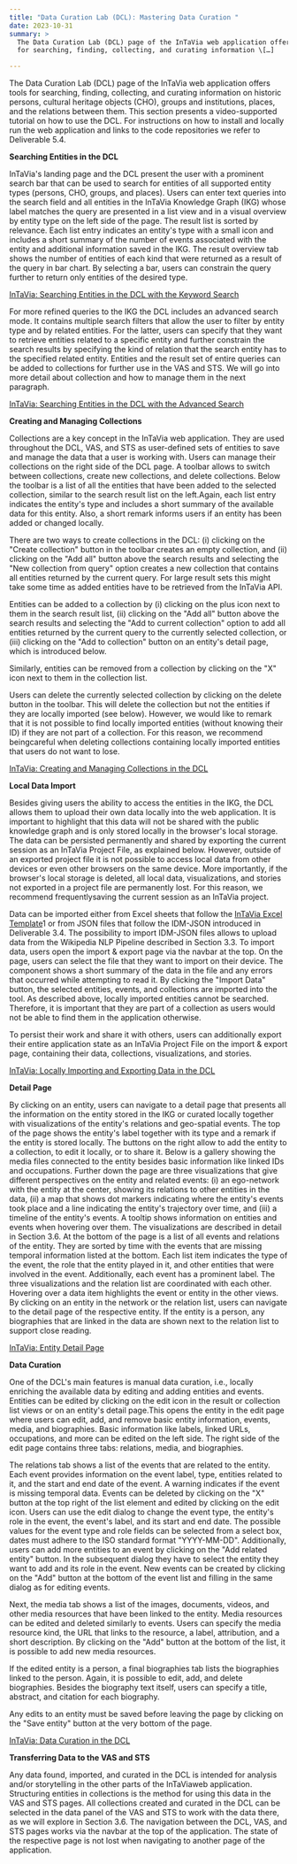 ```yaml
---
title: "Data Curation Lab (DCL): Mastering Data Curation "
date: 2023-10-31
summary: >
  The Data Curation Lab (DCL) page of the InTaVia web application offers tools
  for searching, finding, collecting, and curating information \[…]

---
```

The Data Curation Lab (DCL) page of the InTaVia web application offers tools for searching, finding, collecting, and curating information on historic persons, cultural heritage objects (CHO), groups and institutions, places, and the relations between them. This section presents a video-supported tutorial on how to use the DCL. For instructions on how to install and locally run the web application and links to the code repositories we refer to Deliverable 5.4.

**Searching Entities in the DCL**

InTaVia's landing page and the DCL present the user with a prominent search bar that can be used to search for entities of all supported entity types (persons, CHO, groups, and places). Users can enter text queries into the search field and all entities in the InTaVia Knowledge Graph (IKG) whose label matches the query are presented in a list view and in a visual overview by entity type on the left side of the page. The result list is sorted by relevance. Each list entry indicates an entity's type with a small icon and includes a short summary of the number of events associated with the entity and additional information saved in the IKG. The result overview tab shows the number of entities of each kind that were returned as a result of the query in bar chart. By selecting a bar, users can constrain the query further to return only entities of the desired type.

[InTaVia: Searching Entities in the DCL with the Keyword Search](https://www.youtube.com/embed/3Q2MFiVvbco?feature=oembed)

For more refined queries to the IKG the DCL includes an advanced search mode. It contains multiple search filters that allow the user to filter by entity type and by related entities. For the latter, users can specify that they want to retrieve entities related to a specific entity and further constrain the search results by specifying the kind of relation that the search entity has to the specified related entity. Entities and the result set of entire queries can be added to collections for further use in the VAS and STS. We will go into more detail about collection and how to manage them in the next paragraph.

[InTaVia: Searching Entities in the DCL with the Advanced Search](https://www.youtube.com/embed/SKmkLscU9Rs?feature=oembed)

**Creating and Managing Collections**

Collections are a key concept in the InTaVia web application. They are used throughout the DCL, VAS, and STS as user-defined sets of entities to save and manage the data that a user is working with. Users can manage their collections on the right side of the DCL page. A toolbar allows to switch between collections, create new collections, and delete collections. Below the toolbar is a list of all the entities that have been added to the selected collection, similar to the search result list on the left.Again, each list entry indicates the entity's type and includes a short summary of the available data for this entity. Also, a short remark informs users if an entity has been added or changed locally.

There are two ways to create collections in the DCL: (i) clicking on the "Create collection" button in the toolbar creates an empty collection, and (ii) clicking on the "Add all" button above the search results and selecting the "New collection from query" option creates a new collection that contains all entities returned by the current query. For large result sets this might take some time as added entities have to be retrieved from the InTaVia API.

Entities can be added to a collection by (i) clicking on the plus icon next to them in the search result list, (ii) clicking on the "Add all" button above the search results and selecting the "Add to current collection" option to add all entities returned by the current query to the currently selected collection, or (iii) clicking on the "Add to collection" button on an entity's detail page, which is introduced below.

Similarly, entities can be removed from a collection by clicking on the "X" icon next to them in the collection list.

Users can delete the currently selected collection by clicking on the delete button in the toolbar. This will delete the collection but not the entities if they are locally imported (see below). However, we would like to remark that it is not possible to find locally imported entities (without knowing their ID) if they are not part of a collection. For this reason, we recommend beingcareful when deleting collections containing locally imported entities that users do not want to lose.

[InTaVia: Creating and Managing Collections in the DCL](https://www.youtube.com/embed/tBculF3m-wk?feature=oembed)

**Local Data Import**

Besides giving users the ability to access the entities in the IKG, the DCL allows them to upload their own data locally into the web application. It is important to highlight that this data will not be shared with the public knowledge graph and is only stored locally in the browser's local storage. The data can be persisted permanently and shared by exporting the current session as an InTaVia Project File, as explained below. However, outside of an exported project file it is not possible to access local data from other devices or even other browsers on the same device. More importantly, if the browser's local storage is deleted, all local data, visualizations, and stories not exported in a project file are permanently lost. For this reason, we recommend frequentlysaving the current session as an InTaVia project.

Data can be imported either from Excel sheets that follow the [InTaVia Excel Template](https://github.com/InTaVia/data-import/tree/main/public/data)1 or from JSON files that follow the IDM-JSON introduced in Deliverable 3.4. The possibility to import IDM-JSON files allows to upload data from the Wikipedia NLP Pipeline described in Section 3.3. To import data, users open the import & export page via the navbar at the top. On the page, users can select the file that they want to import on their device. The component shows a short summary of the data in the file and any errors that occurred while attempting to read it. By clicking the "Import Data" button, the selected entities, events, and collections are imported into the tool. As described above, locally imported entities cannot be searched. Therefore, it is important that they are part of a collection as users would not be able to find them in the application otherwise.

To persist their work and share it with others, users can additionally export their entire application state as an InTaVia Project File on the import & export page, containing their data, collections, visualizations, and stories.

[InTaVia: Locally Importing and Exporting Data in the DCL](https://www.youtube.com/embed/0nyz5IsE9-U?feature=oembed)

**Detail Page**

By clicking on an entity, users can navigate to a detail page that presents all the information on the entity stored in the IKG or curated locally together with visualizations of the entity's relations and geo-spatial events. The top of the page shows the entity's label together with its type and a remark if the entity is stored locally. The buttons on the right allow to add the entity to a collection, to edit it locally, or to share it. Below is a gallery showing the media files connected to the entity besides basic information like linked IDs and occupations. Further down the page are three visualizations that give different perspectives on the entity and related events: (i) an ego-network with the entity at the center, showing its relations to other entities in the data, (ii) a map that shows dot markers indicating where the entity's events took place and a line indicating the entity's trajectory over time, and (iii) a timeline of the entity's events. A tooltip shows information on entities and events when hovering over them. The visualizations are described in detail in Section 3.6. At the bottom of the page is a list of all events and relations of the entity. They are sorted by time with the events that are missing temporal information listed at the bottom. Each list item indicates the type of the event, the role that the entity played in it, and other entities that were involved in the event. Additionally, each event has a prominent label. The three visualizations and the relation list are coordinated with each other. Hovering over a data item highlights the event or entity in the other views. By clicking on an entity in the network or the relation list, users can navigate to the detail page of the respective entity. If the entity is a person, any biographies that are linked in the data are shown next to the relation list to support close reading.

[InTaVia: Entity Detail Page](https://www.youtube.com/embed/D389Y3xonXA?feature=oembed)

**Data Curation**

One of the DCL's main features is manual data curation, i.e., locally enriching the available data by editing and adding entities and events. Entities can be edited by clicking on the edit icon in the result or collection list views or on an entity's detail page.This opens the entity in the edit page where users can edit, add, and remove basic entity information, events, media, and biographies. Basic information like labels, linked URLs, occupations, and more can be edited on the left side. The right side of the edit page contains three tabs: relations, media, and biographies.

The relations tab shows a list of the events that are related to the entity. Each event provides information on the event label, type, entities related to it, and the start and end date of the event. A warning indicates if the event is missing temporal data. Events can be deleted by clicking on the "X" button at the top right of the list element and edited by clicking on the edit icon. Users can use the edit dialog to change the event type, the entity's role in the event, the event's label, and its start and end date. The possible values for the event type and role fields can be selected from a select box, dates must adhere to the ISO standard format "YYYY-MM-DD". Additionally, users can add more entities to an event by clicking on the "Add related entity" button. In the subsequent dialog they have to select the entity they want to add and its role in the event. New events can be created by clicking on the "Add" button at the bottom of the event list and filling in the same dialog as for editing events.

Next, the media tab shows a list of the images, documents, videos, and other media resources that have been linked to the entity. Media resources can be edited and deleted similarly to events. Users can specify the media resource kind, the URL that links to the resource, a label, attribution, and a short description. By clicking on the "Add" button at the bottom of the list, it is possible to add new media resources.

If the edited entity is a person, a final biographies tab lists the biographies linked to the person. Again, it is possible to edit, add, and delete biographies. Besides the biography text itself, users can specify a title, abstract, and citation for each biography.

Any edits to an entity must be saved before leaving the page by clicking on the "Save entity" button at the very bottom of the page.

[InTaVia: Data Curation in the DCL](https://www.youtube.com/embed/pGdZo0ha0_U?feature=oembed)

**Transferring Data to the VAS and STS**

Any data found, imported, and curated in the DCL is intended for analysis and/or storytelling in the other parts of the InTaViaweb application. Structuring entities in collections is the method for using this data in the VAS and STS pages. All collections created and curated in the DCL can be selected in the data panel of the VAS and STS to work with the data there, as we will explore in Section 3.6. The navigation between the DCL, VAS, and STS pages works via the navbar at the top of the application. The state of the respective page is not lost when navigating to another page of the application.
